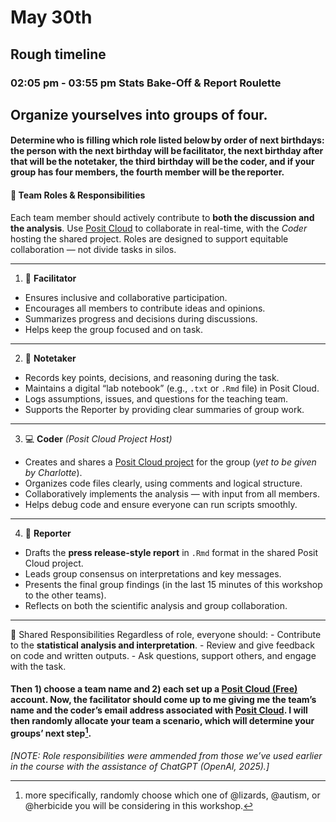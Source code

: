 # May 30th

## Rough timeline

### **02:05 pm - 03:55 pm** Stats Bake-Off & Report Roulette
   

:::{.callout-warning icon=false}
## <i class="fa fa-question-circle" aria-hidden="true"></i> <i class="fa fa-users" aria-hidden="true"></i> <i class="fa fa-pencil-square" aria-hidden="true"></i> Organize yourselves into groups of four.

#### Determine who is filling which role listed below by order of next birthdays: the person with the next birthday will be facilitator, the next birthday after that will be the notetaker, the third birthday will be the coder, and if your group has four members, the fourth member will be the reporter.

#### 👥 Team Roles & Responsibilities

Each team member should actively contribute to **both the discussion and the analysis**. Use [Posit Cloud](https://posit.cloud/) to collaborate in real-time, with the *Coder* hosting the shared project. Roles are designed to support equitable collaboration — not divide tasks in silos.

---

1. 🤝 **Facilitator**
- Ensures inclusive and collaborative participation.
- Encourages all members to contribute ideas and opinions.
- Summarizes progress and decisions during discussions.
- Helps keep the group focused and on task.

---

2. 📝 **Notetaker**
- Records key points, decisions, and reasoning during the task.
- Maintains a digital “lab notebook” (e.g., `.txt` or `.Rmd` file) in Posit Cloud.
- Logs assumptions, issues, and questions for the teaching team.
- Supports the Reporter by providing clear summaries of group work.

---

3. 💻 **Coder** *(Posit Cloud Project Host)*
- Creates and shares a [Posit Cloud project](https://posit.cloud/) for the group (*yet to be given by Charlotte*).
- Organizes code files clearly, using comments and logical structure.
- Collaboratively implements the analysis — with input from all members.
- Helps debug code and ensure everyone can run scripts smoothly.

---

4. 📢 **Reporter**
- Drafts the **press release-style report** in `.Rmd` format in the shared Posit Cloud project.
- Leads group consensus on interpretations and key messages.
- Presents the final group findings (in the last 15 minutes of this workshop to the other teams).
- Reflects on both the scientific analysis and group collaboration.

---

🔁 Shared Responsibilities
Regardless of role, everyone should:
- Contribute to the **statistical analysis and interpretation**.
- Review and give feedback on code and written outputs.
- Ask questions, support others, and engage with the task.


#### Then 1) choose a team name and 2) each set up a [Posit Cloud (Free)](https://posit.cloud/) account. Now, the **facilitator should come up to me** giving me the team's name and the coder's email address associated with [Posit Cloud](https://posit.cloud/). I will then randomly allocate your team a scenario, which will determine your groups' next step^[more specifically, randomly choose which one of @lizards, @autism, or @herbicide you will be considering in this workshop.].


*[NOTE: Role responsibilities were ammended from those we've used earlier in the course with the assistance of ChatGPT (OpenAI, 2025).]*
:::

